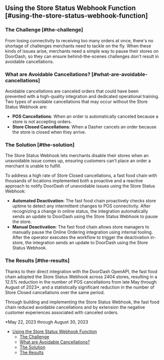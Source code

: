 ## Using the Store Status Webhook Function [#using-the-store-status-webhook-function]

### The Challenge [#the-challenge]

From losing connectivity to receiving too many orders at once, there's no shortage of challenges merchants need to tackle on the fly. When these kinds of issues arise, merchants need a simple way to pause their stores on DoorDash, so they can ensure behind-the-scenes challenges don't result in avoidable cancellations.

### What are Avoidable Cancellations? [#what-are-avoidable-cancellations]

Avoidable cancellations are canceled orders that could have been prevented with a high-quality integration and dedicated operational training. Two types of avoidable cancellations that may occur without the Store Status Webhook are:

* **POS Cancellations**: When an order is automatically canceled because a store is not accepting orders.
* **Store Closed Cancellations**: When a Dasher cancels an order because the store is closed when they arrive.

### The Solution [#the-solution]

The Store Status Webhook lets merchants disable their stores when an unavoidable issue comes up, ensuring customers can’t place an order a merchant is unable to fulfill.

To address a high rate of Store Closed cancellations, a fast food chain with thousands of locations implemented both a proactive and a reactive approach to notify DoorDash of unavoidable issues using the Store Status Webhook:

* **Automated Deactivation**: The fast food chain proactively checks store uptime to detect any intermittent changes to POS connectivity. After recognizing a change in online status, the integration automatically sends an update to DoorDash using the Store Status Webhook to pause the store.
* **Manual Deactivation**: The fast food chain allows store managers to manually pause the Online Ordering integration using internal tooling. After the operator executes the workflow to trigger the deactivation in-store, the integration sends an update to DoorDash using the Store Status Webhook.

### The Results [#the-results]

Thanks to their direct integration with the DoorDash OpenAPI, the fast food chain adopted the Store Status Webhook across 2404 stores, resulting in a 12.5% reduction in the number of POS cancellations from late May through August of 2023\*, and a statistically significant reduction in the number of Store Closed cancellations over the same period.

Through building and implementing the Store Status Webhook, the fast food chain reduced avoidable cancellations and by extension the negative customer experiences associated with canceled orders.

\*May 22, 2023 through August 30, 2023

* [Using the Store Status Webhook Function](#using-the-store-status-webhook-function)
  + [The Challenge](#the-challenge)
  + [What are Avoidable Cancellations?](#what-are-avoidable-cancellations)
  + [The Solution](#the-solution)
  + [The Results](#the-results)